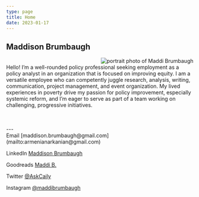 ```yaml
---
type: page
title: Home
date: 2023-01-17
---
```



## Maddison Brumbaugh

<Image
  src="/images/portrait2.png"
  alt="portrait photo of Maddi Brumbaugh"
  width={300} height={673}
  align="right"
  class="margin-left-sm"
/>
<br/>
Hello! I’m a well-rounded policy professional seeking employment as a policy analyst in an organization that is focused on improving equity. I am a versatile employee who can competently juggle research, analysis, writing, communication, project management, and event organization. My lived experiences in poverty drive my passion for policy improvement, especially systemic reform, and I’m eager to serve as part of a team working on challenging, progressive initiatives.

<br/>
<br/>
---

<div>
  Email [maddison.brumbaugh@gmail.com](mailto:armenianarkanian@gmail.com)

  LinkedIn [Maddison Brumbaugh](https://www.linkedin.com/in/maddison-brumbaugh/)

  Goodreads [Maddi B.](https://www.goodreads.com/user/show/7408293-maddi)

  Twitter [@AskCaily](https://twitter.com/askCaily)

  Instagram [@maddibrumbaugh](https://www.instagram.com/maddibrumbaugh/)
</div>
